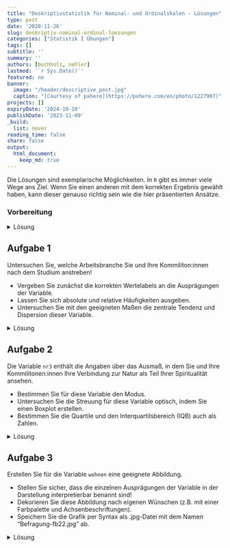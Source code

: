 ```yaml
---
title: "Deskriptivstatistik für Nominal- und Ordinalskalen - Lösungen" 
type: post
date: '2020-11-26' 
slug: deskriptiv-nominal-ordinal-loesungen
categories: ["Statistik I Übungen"] 
tags: [] 
subtitle: ''
summary: '' 
authors: [buchholz, nehler] 
lastmod: '`r Sys.Date()`'
featured: no
banner:
  image: "/header/descriptive_post.jpg"
  caption: "[Courtesy of pxhere](https://pxhere.com/en/photo/1227907)"
projects: []
expiryDate: '2024-10-10'
publishDate: '2023-11-09'
_build:
  list: never
reading_time: false
share: false
output:
  html_document:
    keep_md: true
---
```


Die Lösungen sind exemplarische Möglichkeiten. In `R` gibt es immer viele Wege ans Ziel. Wenn Sie einen anderen mit dem korrekten Ergebnis gewählt haben, kann dieser genauso richtig sein wie die hier präsentierten Ansätze.

### Vorbereitung

<details><summary>Lösung</summary>

Laden Sie zunächst den Datensatz `fb22` von der pandar-Website herunter und dann ein.

```r
load(url('https://pandar.netlify.app/daten/fb22.rda'))   # Daten laden
```

Die Bedeutung der einzelnen Variablen und ihre Antwortkategorien können Sie dem Dokument [Variablenübersicht](/lehre/statistik-i/variablen.pdf) entnehmen.

Verschaffen Sie sich nun einen Überblick über den Datensatz:

```r
dim(fb22)
str(fb22)
```

Der Datensatz besteht aus `r nrow(fb22)` Zeilen (Beobachtungen) und `r ncol(fb22)` Spalten (=Variablen).

</details>



## Aufgabe 1

Untersuchen Sie, welche Arbeitsbranche Sie und Ihre Kommiliton:innen nach dem Studium anstreben!  

* Vergeben Sie zunächst die korrekten Wertelabels an die Ausprägungen der Variable.  
* Lassen Sie sich absolute und relative Häufigkeiten ausgeben.  
* Untersuchen Sie mit den geeigneten Maßen die zentrale Tendenz und Dispersion dieser Variable.  


<details><summary>Lösung</summary>

**Faktor erstellen**

```r
fb22$ziel <- factor(fb22$ziel,
                        levels = 1:4,
                        labels = c("Wirtschaft", "Therapie", "Forschung", "Andere"))
levels(fb22$ziel)
```

**Absolute und relative Häufigkeiten anfordern**  

```r
table(fb22$ziel)              # absolut
prop.table(table(fb22$ziel))  # relativ
```

**Zentrale Tendenz und Dispersion für nominalskalierte Variablen: Modus, relativer Informationsgehalt**

```r
# Modus
which.max(table(fb22$ziel))
```

```r
#relativer Informationsgehalt
hj <- prop.table(table(fb22$ziel))  # hj erstellen
ln_hj <- log(hj)                    # Logarithmus bestimmen
summand <- ln_hj * hj               # Berechnung fuer jede Kategorie
summe <- sum(summand)               # Gesamtsumme
k <- length(hj)                     # Anzahl Kategorien bestimmen
relInf <- -1/log(k) * summe         # Relativer Informationsgehalt
relInf
```

Der Modus der Variable lautet `r names(which.max(table(fb22$ziel)))` - die meisten Ihres Jahrgangs (*n* = `r max(table(fb22$ziel))` bzw. `r round(max(prop.table(table(fb22$ziel)))*100,2)`%) streben einen Job in diesem Bereich an. Der relative Informationsgehalt der Variable beträgt `r round(relInf, 2)`. Sie sehen hier, dass wir im Code einen kleinen Unterschied zum Tutorial eingebaut haben. Die Anzahl der Kategorien wird nicht mehr durch `dim(tab)` sondern durch `length(hj)` bestimmt. Das Resultat ist nicht verschieden - die Anzahl der Kategorien wird gezählt. Wir wollen somit aber nochmal deutlich machen, dass es in `R` immer sehr viele Wege zu einem Ziel geben kann.

</details>



## Aufgabe 2

Die Variable `nr3` enthält die Angaben über das Ausmaß, in dem Sie und Ihre Kommilitonen:innen Ihre Verbindung zur Natur als Teil Ihrer Spiritualität ansehen.

* Bestimmen Sie für diese Variable den Modus.     
* Untersuchen Sie die Streuung für diese Variable optisch, indem Sie einen Boxplot erstellen.  
* Bestimmen Sie die Quartile und den Interquartilsbereich (IQB) auch als Zahlen.

<details><summary>Lösung</summary>

**Modus**

```r
which.max(table(fb22$nr3))
```

**Häufigkeiten**

```r
table(fb22$nr3)
prop.table(table(fb22$nr3))
```

Der Modus der Variable "nr3" beträgt `r which.max(table(fb22$nr3))`, d.h. diese Antwortkategorie wurde am häufigsten genannt (*n* = `r max(table(fb22$nr3))` bzw. `r round(max(prop.table(table(fb22$nr3)))*100,2)`%).

**Boxplot**

```r
boxplot(fb22$nr3)
```

**Quartile**

```r
quantile(fb22$nr3, c(.25,.5,.75), na.rm=T)
```

Der Median beträgt `r quantile(fb22$nr3, .5, na.rm=T)`. Das 1. und 3. Quartil betragen `r quantile(fb22$nr3, .25, na.rm=T)` bzw. `r quantile(fb22$nr3, .75, na.rm=T)`. Folglich sind die Grenzen des Interquartilsbereich (IQB) `r quantile(fb22$nr3, .25, na.rm=T)` und `r  quantile(fb22$nr3, .75, na.rm=T)`. Der Interquartilsabstand (IQA) beträgt `r  quantile(fb22$nr3, .75, na.rm=T)-quantile(fb22$nr3, .25, na.rm=T)`.

</details>


## Aufgabe 3

Erstellen Sie für die Variable `wohnen` eine geeignete Abbildung.   

* Stellen Sie sicher, dass die einzelnen Ausprägungen der Variable in der Darstellung interpretierbar benannt sind!  
* Dekorieren Sie diese Abbildung nach eigenen Wünschen (z.B. mit einer Farbpalette und Achsenbeschriftungen).
* Speichern Sie die Grafik per Syntax als .jpg-Datei mit dem Namen "Befragung-fb22.jpg" ab.

<details><summary>Lösung</summary>

**Faktor erstellen**

```r
fb22$wohnen <- factor(fb22$wohnen, 
                      levels = 1:4, 
                      labels = c("WG", "bei Eltern", "alleine", "sonstiges"))
```

**Default Darstellung und überarbeitete Grafik**

Um die Vergleichbarkeit zu erhöhen, wird im folgenden Code ein kleiner Trick angewendet. Die beiden Histogramme sollten am besten gleichzeitig unter **Plots** angezeigt werden. Durch die verwendete Funktion `par()` kann man verschiedene Plots gemeinsam in einem Fenster zeichnen. Das Argument bestimmt dabei, dass es eine Zeile und zwei Spalten für die Plots gibt.

```r
par(mfrow=c(1,2))

# Default
barplot(table(fb22$wohnen))

# Überarbeitet
barplot(
  # wichtig: Funktion auf Häufigkeitstabelle, nicht die Variable selbst anwenden:
  table(fb22$wohnen),                               
  # aussagekräftiger Titel, inkl. Zeilenumbruch ("\n") 
  main = "Befragung Erstis im WS 20/21:\nAktuelle Wohnsituation", 
  # y-Achsen-Beschriftung:
  ylab = "Häufigkeit",
  # Farben aus einer Farbpalette:
  col = rainbow(10),
  # Platz zwischen Balken minimieren:
  space = 0.1,
  # graue Umrandungen der Balken:
  border = "grey2",
  # Unterscheidlich dichte Schattierungen (statt Füllung) für die vier Balken:
  density = c(50, 75, 25, 50),
  # Richtung, in dem die Schattierung in den vier Balken verläuft
  angle = c(-45, 0, 45, 90),
  # Schriftausrichtung der Achsen horizontal:
  las=2,
  #y-Achse erweitern, sodass mehr Platz zum Titel bleibt:
  ylim = c(0,60))
```

**Speichern (per Syntax)**

```r
jpeg("Befragung-fb22.jpg", width=20, height=10, units="cm", res=200)
barplot(
  table(fb22$wohnen),                               
  main = "Befragung Erstis im WS 21/22:\nAktuelle Wohnsituation", 
  ylab = "Häufigkeit",
  col = rainbow(10),
  space = 0.1,
  border = "grey2",
  density = c(50,75,25,50),
  angle = c(-45,0,45,90),
  las=2,
  ylim = c(0,60))
dev.off()
```

Im Arbeitsverzeichnis sollte die Datei nun vorliegen.

</details>



